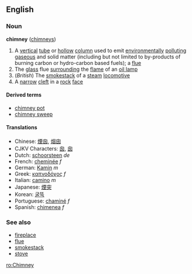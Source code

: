==English==
===Noun===
{{wikipedia}}
'''chimney''' ([[chimneys]])

#A [[vertical]] [[tube]] or [[hollow]] [[column]] used to emit [[environmentally]] [[polluting]] [[gaseous]] and solid matter (including but not limited to by-products of burning carbon or hydro-carbon based fuels); a [[flue]]
#The [[glass]] flue [[surrounding]] the [[flame]] of an [[oil lamp]]
#(''British'') The [[smokestack]] of a [[steam]] [[locomotive]]
#A [[narrow]] [[cleft]] in a [[rock]] [[face]]

====Derived terms====
*[[chimney pot]]
*[[chimney sweep]]

====Translations====
*Chinese: [[煙囪]], [[烟囱]]
*CJKV Characters: [[囪]], [[囱]]
*Dutch: [[schoorsteen]] ''de''
*French: [[cheminée]] ''f''
*German: [[Kamin]] ''m''
*Greek: [[καπνοδόχος]] ''f''
*Italian: [[camino]] ''m''
*Japanese: [[煙突]]
*Korean: [[굴뚝]]
*Portuguese: [[chaminé]] ''f''
*Spanish: [[chimenea]] ''f''

===See also===
*[[fireplace]]
*[[flue]]
*[[smokestack]]
*[[stove]]

[[ro:Chimney]]